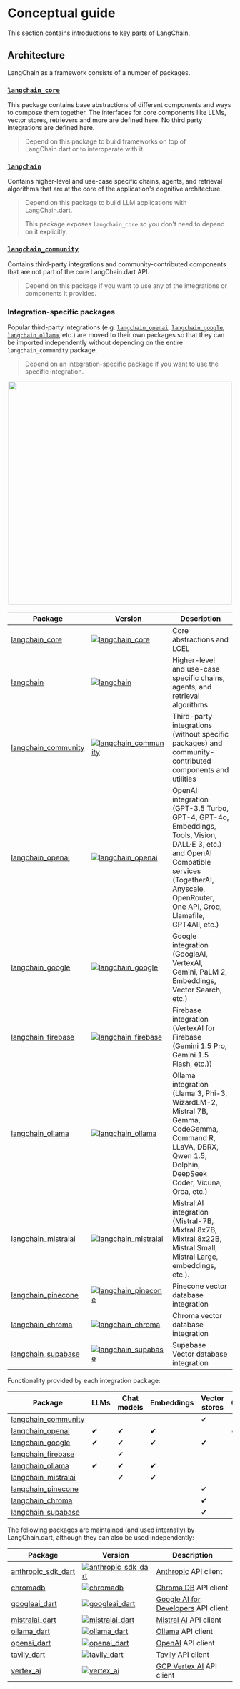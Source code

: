 # Conceptual guide

This section contains introductions to key parts of LangChain.

## Architecture

LangChain as a framework consists of a number of packages. 

### [`langchain_core`](https://pub.dev/packages/langchain_core)
This package contains base abstractions of different components and ways to compose them together.
The interfaces for core components like LLMs, vector stores, retrievers and more are defined here.
No third party integrations are defined here.

> Depend on this package to build frameworks on top of LangChain.dart or to interoperate with it.

### [`langchain`](https://pub.dev/packages/langchain)

Contains higher-level and use-case specific chains, agents, and retrieval algorithms that are at the core of the application's cognitive architecture.

> Depend on this package to build LLM applications with LangChain.dart.  
> 
> This package exposes `langchain_core` so you don't need to depend on it explicitly.

### [`langchain_community`](https://pub.dev/packages/langchain_community)

Contains third-party integrations and community-contributed components that are not part of the core LangChain.dart API.

> Depend on this package if you want to use any of the integrations or components it provides.

### Integration-specific packages

Popular third-party integrations (e.g. [`langchain_openai`](https://pub.dev/packages/langchain_openai), [`langchain_google`](https://pub.dev/packages/langchain_google), [`langchain_ollama`](https://pub.dev/packages/langchain_ollama), etc.) are moved to their own packages so that they can be imported independently without depending on the entire `langchain_community` package.

> Depend on an integration-specific package if you want to use the specific integration.

<p align="center">
    <img src="https://raw.githubusercontent.com/davidmigloz/langchain_dart/main/docs/img/langchain_packages.png" width="500"></img>
</p>

| Package                                                             | Version                                                                                                                      | Description                                                                                                                                                                                             |
|---------------------------------------------------------------------|------------------------------------------------------------------------------------------------------------------------------|---------------------------------------------------------------------------------------------------------------------------------------------------------------------------------------------------------|
| [langchain_core](https://pub.dev/packages/langchain_core)           | [![langchain_core](https://img.shields.io/pub/v/langchain_core.svg)](https://pub.dev/packages/langchain_core)                | Core abstractions and LCEL                                                                                                                                                                              |
| [langchain](https://pub.dev/packages/langchain)                     | [![langchain](https://img.shields.io/pub/v/langchain.svg)](https://pub.dev/packages/langchain)                               | Higher-level and use-case specific chains, agents, and retrieval algorithms                                                                                                                             |
| [langchain_community](https://pub.dev/packages/langchain_community) | [![langchain_community](https://img.shields.io/pub/v/langchain_community.svg)](https://pub.dev/packages/langchain_community) | Third-party integrations (without specific packages) and community-contributed components and utilities                                                                                                 |
| [langchain_openai](https://pub.dev/packages/langchain_openai)       | [![langchain_openai](https://img.shields.io/pub/v/langchain_openai.svg)](https://pub.dev/packages/langchain_openai)          | OpenAI integration (GPT-3.5 Turbo, GPT-4, GPT-4o, Embeddings, Tools, Vision, DALL·E 3, etc.) and OpenAI Compatible services (TogetherAI, Anyscale, OpenRouter, One API, Groq, Llamafile, GPT4All, etc.) |
| [langchain_google](https://pub.dev/packages/langchain_google)       | [![langchain_google](https://img.shields.io/pub/v/langchain_google.svg)](https://pub.dev/packages/langchain_google)          | Google integration (GoogleAI, VertexAI, Gemini, PaLM 2, Embeddings, Vector Search, etc.)                                                                                                                |
| [langchain_firebase](https://pub.dev/packages/langchain_firebase)   | [![langchain_firebase](https://img.shields.io/pub/v/langchain_firebase.svg)](https://pub.dev/packages/langchain_firebase)    | Firebase integration (VertexAI for Firebase (Gemini 1.5 Pro, Gemini 1.5 Flash, etc.))                                                                                                                   |
| [langchain_ollama](https://pub.dev/packages/langchain_ollama)       | [![langchain_ollama](https://img.shields.io/pub/v/langchain_ollama.svg)](https://pub.dev/packages/langchain_ollama)          | Ollama integration (Llama 3, Phi-3, WizardLM-2, Mistral 7B, Gemma, CodeGemma, Command R, LLaVA, DBRX, Qwen 1.5, Dolphin, DeepSeek Coder, Vicuna, Orca, etc.)                                            |
| [langchain_mistralai](https://pub.dev/packages/langchain_mistralai) | [![langchain_mistralai](https://img.shields.io/pub/v/langchain_mistralai.svg)](https://pub.dev/packages/langchain_mistralai) | Mistral AI integration (Mistral-7B, Mixtral 8x7B, Mixtral 8x22B, Mistral Small, Mistral Large, embeddings, etc.).                                                                                       |
| [langchain_pinecone](https://pub.dev/packages/langchain_pinecone)   | [![langchain_pinecone](https://img.shields.io/pub/v/langchain_pinecone.svg)](https://pub.dev/packages/langchain_pinecone)    | Pinecone vector database integration                                                                                                                                                                    |
| [langchain_chroma](https://pub.dev/packages/langchain_chroma)       | [![langchain_chroma](https://img.shields.io/pub/v/langchain_chroma.svg)](https://pub.dev/packages/langchain_chroma)          | Chroma vector database integration                                                                                                                                                                      |
| [langchain_supabase](https://pub.dev/packages/langchain_supabase)   | [![langchain_supabase](https://img.shields.io/pub/v/langchain_supabase.svg)](https://pub.dev/packages/langchain_supabase)    | Supabase Vector database integration                                                                                                                                                                    |

Functionality provided by each integration package:

| Package                                                             | LLMs | Chat models | Embeddings | Vector stores | Chains | Agents | Tools |
|---------------------------------------------------------------------|------|-------------|------------|---------------|--------|--------|-------|
| [langchain_community](https://pub.dev/packages/langchain_community) |      |             |            | ✔             |        |        | ✔     |
| [langchain_openai](https://pub.dev/packages/langchain_openai)       | ✔    | ✔           | ✔          |               | ✔      | ✔      | ✔     |
| [langchain_google](https://pub.dev/packages/langchain_google)       | ✔    | ✔           | ✔          | ✔             |        |        |       |
| [langchain_firebase](https://pub.dev/packages/langchain_firebase)   |      | ✔           |            |               |        |        |       |
| [langchain_ollama](https://pub.dev/packages/langchain_ollama)       | ✔    | ✔           | ✔          |               |        |        |       |
| [langchain_mistralai](https://pub.dev/packages/langchain_mistralai) |      | ✔           | ✔          |               |        |        |       |
| [langchain_pinecone](https://pub.dev/packages/langchain_pinecone)   |      |             |            | ✔             |        |        |       |
| [langchain_chroma](https://pub.dev/packages/langchain_chroma)       |      |             |            | ✔             |        |        |       |
| [langchain_supabase](https://pub.dev/packages/langchain_supabase)   |      |             |            | ✔             |        |        |       |

The following packages are maintained (and used internally) by LangChain.dart, although they can also be used independently:

| Package                                                           | Version                                                                                                                   | Description                                                         | 
|-------------------------------------------------------------------|---------------------------------------------------------------------------------------------------------------------------|---------------------------------------------------------------------|
| [anthropic_sdk_dart](https://pub.dev/packages/anthropic_sdk_dart) | [![anthropic_sdk_dart](https://img.shields.io/pub/v/anthropic_sdk_dart.svg)](https://pub.dev/packages/anthropic_sdk_dart) | [Anthropic](https://docs.anthropic.com/en/api) API client           |
| [chromadb](https://pub.dev/packages/chromadb)                     | [![chromadb](https://img.shields.io/pub/v/chromadb.svg)](https://pub.dev/packages/chromadb)                               | [Chroma DB](https://trychroma.com/) API client                      |
| [googleai_dart](https://pub.dev/packages/googleai_dart)           | [![googleai_dart](https://img.shields.io/pub/v/googleai_dart.svg)](https://pub.dev/packages/googleai_dart)                | [Google AI for Developers](https://ai.google.dev/) API client       |
| [mistralai_dart](https://pub.dev/packages/mistralai_dart)         | [![mistralai_dart](https://img.shields.io/pub/v/mistralai_dart.svg)](https://pub.dev/packages/mistralai_dart)             | [Mistral AI](https://docs.mistral.ai/api) API client                |
| [ollama_dart](https://pub.dev/packages/ollama_dart)               | [![ollama_dart](https://img.shields.io/pub/v/ollama_dart.svg)](https://pub.dev/packages/ollama_dart)                      | [Ollama](https://ollama.ai/) API client                             |
| [openai_dart](https://pub.dev/packages/openai_dart)               | [![openai_dart](https://img.shields.io/pub/v/openai_dart.svg)](https://pub.dev/packages/openai_dart)                      | [OpenAI](https://platform.openai.com/docs/api-reference) API client |
| [tavily_dart](https://pub.dev/packages/tavily_dart)               | [![tavily_dart](https://img.shields.io/pub/v/tavily_dart.svg)](https://pub.dev/packages/tavily_dart)                      | [Tavily](https://tavily.com) API client                             |
| [vertex_ai](https://pub.dev/packages/vertex_ai)                   | [![vertex_ai](https://img.shields.io/pub/v/vertex_ai.svg)](https://pub.dev/packages/vertex_ai)                            | [GCP Vertex AI](https://cloud.google.com/vertex-ai) API client      |

